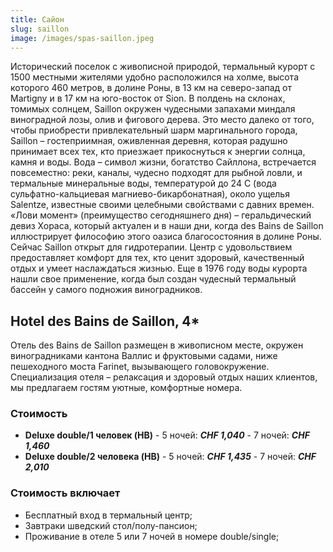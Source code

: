 ```yaml
---
title: Сайон
slug: saillon
image: /images/spas-saillon.jpeg
---
```


Исторический поселок с живописной природой, термальный курорт с 1500 местными жителями удобно расположился на холме, высота которого 460 метров, в долине Роны, в 13 км на северо-запад от Martigny и в 17 км на юго-восток от Sion. В полдень на склонах, томимых солнцем, Saillon окружен чудесными запахами миндаля виноградной лозы, олив и фигового дерева. Это место далеко от того, чтобы приобрести привлекательный шарм маргинального города, Saillon – гостеприимная, оживленная деревня, которая радушно принимает всех тех, кто приезжает прикоснуться к энергии солнца, камня и воды. Вода – символ жизни, богатство Сайллона, встречается повсеместно: реки, каналы, чудесно подходят для рыбной ловли, и термальные минеральные воды, температурой до 24 C (вода сульфатно-кальциевая магниево-бикарбонатная), около ущелья Salentze, известные своими целебными свойствами с давних времен. «Лови момент» (преимущество сегодняшнего дня) – геральдический девиз Хораса, который актуален и в наши дни, когда des Bains de Saillon иллюстрирует философию этого оазиса благосостояния в долине Роны. Сейчас Saillon открыт для гидротерапии. Центр с удовольствием предоставляет комфорт для тех, кто ценит здоровый, качественный отдых и умеет наслаждаться жизнью. Еще в 1976 году воды курорта нашли свое применение, когда был создан чудесный термальный бассейн у самого подножия виноградников.

## Hotel des Bains de Saillon, 4\*

Отель des Bains de Saillon размещен в живописном месте, окружен виноградниками кантона Валлис и фруктовыми садами, ниже пешеходного моста Farinet, вызывающего головокружение. Специализация отеля – релаксация и здоровый отдых наших клиентов, мы предлагаем гостям уютные, комфортные номера.

### Стоимость

- **Deluxe double/1 человек (HB)** - 5 ночей: **_CHF 1,040_** - 7 ночей: **_CHF 1,460_**
- **Deluxe double/2 человека (HB)** - 5 ночей: **_CHF 1,435_** - 7 ночей: **_CHF 2,010_**

### Стоимость включает

- Бесплатный вход в термальный центр;
- Завтраки шведский стол/полу-пансион;
- Проживание в отеле 5 или 7 ночей в номере double/single;
